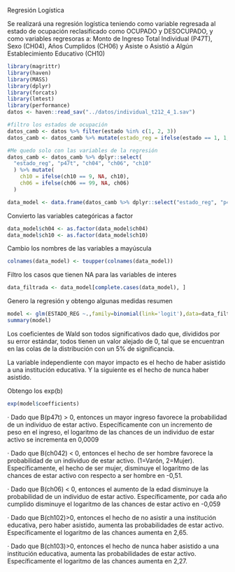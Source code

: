 Regresión Logística

Se realizará una regresión logística teniendo como variable regresada al estado de ocupación reclasificado como OCUPADO y DESOCUPADO, y como variables regresoras a: Monto de Ingreso Total Individual (P47T), Sexo (CH04), Años Cumplidos (CH06) y Asiste o Asistió a Algún Establecimiento Educativo (CH10)

```r
library(magrittr)
library(haven)
library(MASS)
library(dplyr)
library(forcats)
library(lmtest)
library(performance)
datos <- haven::read_sav("../datos/individual_t212_4_1.sav")

#filtro los estados de ocupación
datos_camb <- datos %>% filter(estado %in% c(1, 2, 3)) 
datos_camb <- datos_camb %>% mutate(estado_reg = ifelse(estado == 1, 1, 0))

#Me quedo solo con las variables de la regresión
datos_camb <- datos_camb %>% dplyr::select(
  "estado_reg", "p47t", "ch04", "ch06", "ch10"
  ) %>% mutate(
    ch10 = ifelse(ch10 == 9, NA, ch10),
    ch06 = ifelse(ch06 == 99, NA, ch06)
  )

data_model <- data.frame(datos_camb %>% dplyr::select("estado_reg", "p47t", "ch04", "ch06", "ch10"))
```

Convierto las variables categóricas a factor

```r
data_model$ch04 <- as.factor(data_model$ch04)
data_model$ch10 <- as.factor(data_model$ch10)
```

Cambio los nombres de las variables a mayúscula

```r
colnames(data_model) <- toupper(colnames(data_model))
```

Filtro los casos que tienen NA para las variables de interes

```r
data_filtrada <- data_model[complete.cases(data_model), ]
```

Genero la regresión y obtengo algunas medidas resumen

```r
model <- glm(ESTADO_REG ~.,family=binomial(link='logit'),data=data_filtrada, na.action = na.exclude)
summary(model)
```

Los coeficientes de Wald son todos significativos dado que, divididos por su error estándar, todos tienen un valor alejado de 0, tal que se encuentran en las colas de la distribución con un 5% de significancia.

La variable independiente con mayor impacto es el hecho de haber asistido a una institución educativa. Y la siguiente es el hecho de nunca haber asistido.

Obtengo los exp(b)

```r
exp(model$coefficients)
```

· Dado que B(p47t) \> 0, entonces un mayor ingreso favorece la probabilidad de un individuo de estar activo. Específicamente con un incremento de peso en el ingreso, el logaritmo de las chances de un individuo de estar activo se incrementa en 0,0009

· Dado que B(ch042) \< 0, entonces el hecho de ser hombre favorece la probabilidad de un individuo de estar activo. (1=Varón, 2=Mujer). Específicamente, el hecho de ser mujer, disminuye el logaritmo de las chances de estar activo con respecto a ser hombre en -0,51.

· Dado que B(ch06) \< 0, entonces el aumento de la edad disminuye la probabilidad de un individuo de estar activo. Específicamente, por cada año cumplido disminuye el logaritmo de las chances de estar activo en -0,059

· Dado que B(ch102)\>0, entonces el hecho de no asistir a una institución educativa, pero haber asistido, aumenta las probabilidades de estar activo. Específicamente el logaritmo de las chances aumenta en 2,65.

· Dado que B(ch103)\>0, entonces el hecho de nunca haber asistido a una institución educativa, aumenta las probabilidades de estar activo. Específicamente el logaritmo de las chances aumenta en 2,27.
